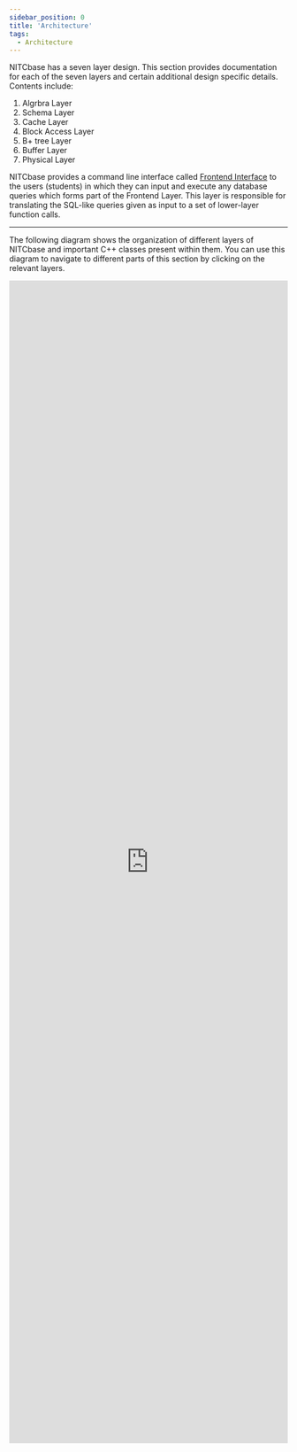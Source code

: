 ```yaml
---
sidebar_position: 0
title: 'Architecture'
tags:
  - Architecture
---
```



NITCbase has a seven layer design. This section provides documentation for each of the seven layers and certain additional design specific details.
Contents include:
1. Algrbra Layer
2. Schema Layer
3. Cache Layer
4. Block Access Layer
5. B+ tree Layer
6. Buffer Layer
7. Physical Layer

NITCbase provides a command line interface called [Frontend Interface](../Design/Frontend.md) to the users (students) in which they can input and execute any database queries which forms part of the Frontend Layer. This layer is responsible for translating the SQL-like queries given as input to a set of lower-layer function calls.

---

The following diagram shows the organization of different layers of NITCbase and important C++ classes present within them. 
You can use this diagram to navigate to different parts of this section by clicking on the relevant layers.

<iframe
        frameborder="0"   
        width="100%"
        height="2100px"  
        src="https://viewer.diagrams.net/?highlight=0000ff&layers=1&nav=1&title=LayersNavigation-5.drawio#Uhttps%3A%2F%2Fdrive.google.com%2Fuc%3Fid%3D131Aqw_OuBrZWUeHyDLN6GGCNxcKxL0YD%26export%3Ddownload">
</iframe>